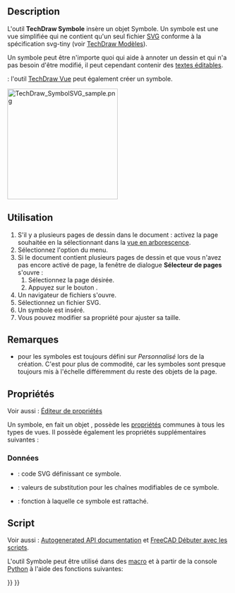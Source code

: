 <languages/>

{{Docnav/fr
|[[TechDraw_ClipGroup/fr|Fenêtre de rognage]]
|[[TechDraw_Image/fr|Image]]
|[[TechDraw_Workbench/fr|Atelier TechDraw]]
|IconL=TechDraw_ClipGroup.svg
|IconR=TechDraw_Image.svg
|IconC=Workbench_TechDraw.svg
}}

{{GuiCommand/fr
|Name=TechDraw Symbol
|Name/fr=TechDraw Symbole
|MenuLocation=TechDraw → Vues de TechDraw → Insérer un symbole SVG
|Workbenches=[[TechDraw_Workbench/fr|TechDraw]]
|SeeAlso=[[TechDraw_Templates/fr|TechDraw Modèles]], [[Draft_SVG/fr|Draft SVG]]
}}

==Description==

L'outil '''TechDraw Symbole''' insère un objet Symbole. Un symbole est une vue simplifiée qui ne contient qu'un seul fichier [[SVG/fr|SVG]] conforme à la spécification svg-tiny (voir [[TechDraw_Templates/fr#Remarques|TechDraw Modèles]]). 

Un symbole peut être n'importe quoi qui aide à annoter un dessin et qui n'a pas besoin d'être modifié, il peut cependant contenir des [[Svg_Namespace/fr#freecad:editable|textes éditables]].

{{Version/fr|1.0}} : l'outil [[TechDraw_View/fr|TechDraw Vue]] peut également créer un symbole.

[[Image:TechDraw_SymbolSVG_sample.png|250px]]
{{Caption|Rose des vents ajoutée à la page de dessin. Ce symbole est disponible en installant l'extension "symbols_library" avec le [[Std_AddonMgr/fr|gestionnaire des extensions]]}}

<span id="Usage"></span>
==Utilisation==

# S'il y a plusieurs pages de dessin dans le document : activez la page souhaitée en la sélectionnant dans la [[Tree_view/fr|vue en arborescence]].
# Sélectionnez l'option {{MenuCommand|TechDraw → Vues de TechDraw → [[Image:TechDraw_Symbol.svg|16px]] Insérer un symbole SVG}} du menu.
# Si le document contient plusieurs pages de dessin et que vous n'avez pas encore activé de page, la fenêtre de dialogue '''Sélecteur de pages''' s'ouvre :
## Sélectionnez la page désirée.
## Appuyez sur le bouton {{Button|OK}}.
# Un navigateur de fichiers s'ouvre.
# Sélectionnez un fichier SVG.
# Un symbole est inséré.
# Vous pouvez modifier sa propriété {{PropertyData|Scale}} pour ajuster sa taille.

<span id="Notes"></span>
== Remarques ==

* {{PropertyData|Scale Type}} pour les symboles est toujours défini sur ''Personnalisé'' lors de la création. C'est pour plus de commodité, car les symboles sont presque toujours mis à l'échelle différemment du reste des objets de la page.

<span id="Properties"></span>
== Propriétés ==

Voir aussi : [[Property_editor/fr|Éditeur de propriétés]]

Un symbole, en fait un objet {{Incode|TechDraw::DrawViewSymbol}}, possède les [[TechDraw_View/fr#Propriétés_Vue_de_Part|propriétés]] communes à tous les types de vues. Il possède également les propriétés supplémentaires suivantes :

<span id="Data"></span>
===Données===

{{TitleProperty|Drawing view}}

* {{PropertyData|Symbol|String|Hidden}} : code SVG définissant ce symbole.
* {{PropertyData|Editable Texts|StringList}} : valeurs de substitution pour les chaînes modifiables de ce symbole.
* {{PropertyData|Owner|Link}} : fonction à laquelle ce symbole est rattaché. {{Version/fr|1.0}}

<span id="Scripting"></span>
==Script==

Voir aussi : [https://freecad.github.io/SourceDoc/ Autogenerated API documentation] et [[FreeCAD_Scripting_Basics/fr|FreeCAD Débuter avec les scripts]].

L'outil Symbole peut être utilisé dans des [[Macros/fr|macro]] et à partir de la console [[Python/fr|Python]] à l'aide des fonctions suivantes:

{{Code|code=
sym = FreeCAD.ActiveDocument.addObject('TechDraw::DrawViewSymbol','TestSymbol')
rc = page.addView(anno)
f = open(unicode(symbolFileSpec,'utf-8'),'r')
svg = f.read()
f.close()
sym.Symbol = svg
rc = page.addView(sym)
}}


{{Docnav/fr
|[[TechDraw_ClipGroup/fr|Fenêtre de rognage]]
|[[TechDraw_Image/fr|Image]]
|[[TechDraw_Workbench/fr|Atelier TechDraw]]
|IconL=TechDraw_ClipGroup.svg
|IconR=TechDraw_Image.svg
|IconC=Workbench_TechDraw.svg
}}

{{TechDraw_Tools_navi{{#translation:}}}}
{{Userdocnavi{{#translation:}}}}